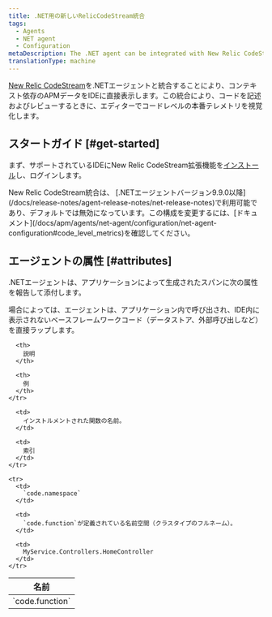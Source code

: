```yaml
---
title: .NET用の新しいRelicCodeStream統合
tags:
  - Agents
  - NET agent
  - Configuration
metaDescription: The .NET agent can be integrated with New Relic CodeStream to provide code level metrics.
translationType: machine
---
```


[New Relic CodeStream](/docs/codestream/how-use-codestream/performance-monitoring#code-level)を.NETエージェントと統合することにより、コンテキスト依存のAPMデータをIDEに直接表示します。この統合により、コードを記述およびレビューするときに、エディターでコードレベルの本番テレメトリを視覚化します。

## スタートガイド [#get-started]

まず、サポートされているIDEにNew Relic CodeStream拡張機能を[インストール](/docs/codestream/start-here/install-codestream)し、ログインします。

<Callout variant="important">
  New Relic CodeStream統合は、 [.NETエージェントバージョン9.9.0以降](/docs/release-notes/agent-release-notes/net-release-notes)で利用可能であり、デフォルトでは無効になっています。この構成を変更するには、[ドキュメント](/docs/apm/agents/net-agent/configuration/net-agent-configuration#code_level_metrics)を確認してください。
</Callout>

## エージェントの属性 [#attributes]

.NETエージェントは、アプリケーションによって生成されたスパンに次の属性を報告して添付します。

<Callout variant="important">
  場合によっては、エージェントは、アプリケーション内で呼び出され、IDE内に表示されないベースフレームワークコード（データストア、外部呼び出しなど）を直接ラップします。
</Callout>

<table>
  <thead>
    <tr>
      <th>
        名前
      </th>

      <th>
        説明
      </th>

      <th>
        例
      </th>
    </tr>
  </thead>

  <tbody>
    <tr>
      <td>
        `code.function`
      </td>

      <td>
        インストルメントされた関数の名前。
      </td>

      <td>
        索引
      </td>
    </tr>

    <tr>
      <td>
        `code.namespace`
      </td>

      <td>
        `code.function`が定義されている名前空間（クラスタイプのフルネーム）。
      </td>

      <td>
        MyService.Controllers.HomeController
      </td>
    </tr>
  </tbody>
</table>